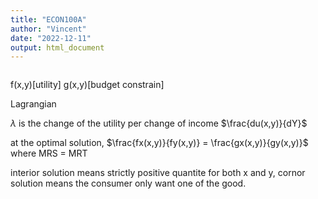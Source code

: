 ```yaml
---
title: "ECON100A"
author: "Vincent"
date: "2022-12-11"
output: html_document
---
```


```r

```


f(x,y)[utility]
g(x,y)[budget constrain]

Lagrangian 

$\lambda$ is the change of the utility per change of income $\frac{du(x,y)}{dY}$

at the optimal solution, $\frac{fx(x,y)}{fy(x,y)} = \frac{gx(x,y)}{gy(x,y)}$ where MRS = MRT

interior solution means strictly positive quantite for both x and y, 
cornor solution means the consumer only want one of the good.
